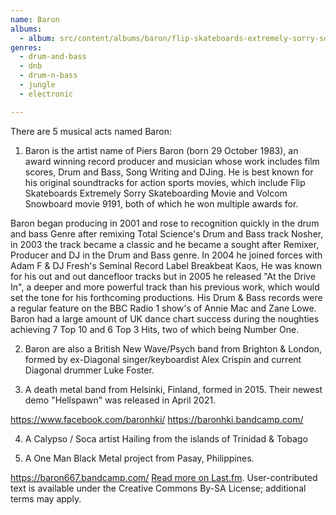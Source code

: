 ```yaml
---
name: Baron
albums:
  - album: src/content/albums/baron/flip-skateboards-extremely-sorry-soundtrack.mdx
genres:
  - drum-and-bass
  - dnb
  - drum-n-bass
  - jungle
  - electronic

---
```


 There are 5 musical acts named Baron:

1) Baron is the artist name of Piers Baron (born 29 October 1983), an award winning record producer and musician whose work includes film scores, Drum and Bass, Song Writing and DJing. 
He is best known for his original soundtracks for action sports movies, which include Flip Skateboards Extremely Sorry Skateboarding Movie and Volcom Snowboard movie 9191, both of which he won multiple awards for.

Baron began producing in 2001 and rose to recognition quickly in the drum and bass Genre after remixing Total Science's Drum and Bass track Nosher, in 2003 the track became a classic and he became a sought after Remixer, Producer and DJ in the Drum and Bass genre.
In 2004 he joined forces with Adam F & DJ Fresh's Seminal Record Label Breakbeat Kaos, He was known for his out and out dancefloor tracks but in 2005 he released "At the Drive In", a deeper and more powerful track than his previous work, which would set the tone for his forthcoming productions. His Drum & Bass records were a regular feature on the BBC Radio 1 show's of Annie Mac and Zane Lowe.
Baron had a large amount of UK dance chart success during the noughties achieving 7 Top 10 and 6 Top 3 Hits, two of which being Number One.

2) Baron are also a British New Wave/Psych band from Brighton & London, formed by ex-Diagonal singer/keyboardist Alex Crispin and current Diagonal drummer Luke Foster.

3) A death metal band from Helsinki, Finland, formed in 2015. Their newest demo "Hellspawn" was released in April 2021.

https://www.facebook.com/baronhki/
https://baronhki.bandcamp.com/

4) A Calypso / Soca artist Hailing from the islands of Trinidad & Tobago

5) A One Man Black Metal project from Pasay, Philippines.

https://baron667.bandcamp.com/ <a href="https://www.last.fm/music/Baron">Read more on Last.fm</a>. User-contributed text is available under the Creative Commons By-SA License; additional terms may apply.
 